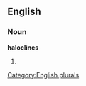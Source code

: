 ==English==

===Noun===
'''haloclines'''

# {{plural of|[[halocline]]}}

[[Category:English plurals]]